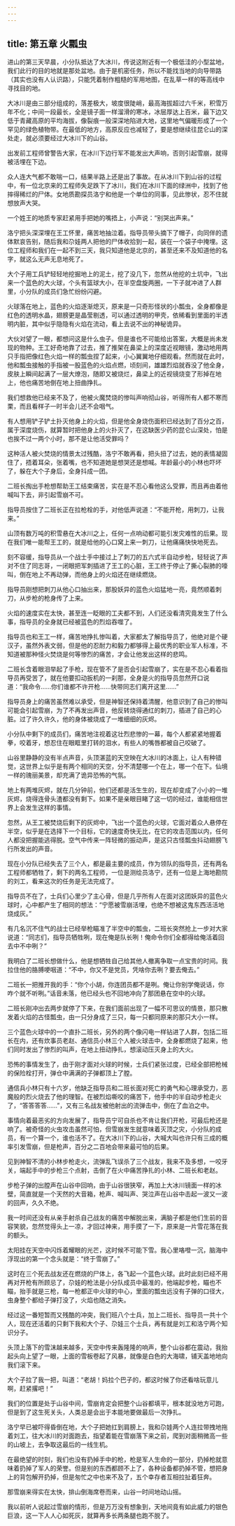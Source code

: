 ```yaml
---
---
---
```

title: 第五章 火瓢虫
---




进山的第三天早晨，小分队抵达了大冰川，传说这附近有一个极低洼的小型盆地，我们此行的目的地就是那处盆地。由于是机密任务，所以不能找当地的向导带路（其实也没有人认识路），只能凭着制作粗糙的军用地图，在乱草一样的等高线中寻找目的地。

大冰川是由三部分组成的，落差极大，坡度很陡峭，最高海拔超过六千米，积雪万年不化；中间一段最长，全是镜子面一样溜滑的寒冰，冰层厚达上百米，最下边又低于青藏高原的平均海拔，像裂痕一般深深地陷进大地，这里地气偏暖形成了一个罕见的绿色植物带。在最低的地方，高原反应也减轻了，要是想继续往昆仑山的深处走，就必须要经过大冰川下的山谷。

出发前工程师曾警告大家，在冰川下边行军不能发出大声响，否则引起雪崩，就得被活埋在下边。

众人连大气都不敢喘一口，结果半路上还是出了事故。在从冰川下到山谷的过程中，有一位北京来的工程师失足跌下了冰川，我们在冰川下面的绿洲中，找到了他摔得稀烂的尸体。女地质勘探员洛宁和他是一个单位的同事，见此惨状，忍不住就想放声大哭。

一个姓王的地质专家赶紧用手把她的嘴捂上，小声说：“别哭出声来。”

洛宁把头深深埋在王工怀里，痛苦地抽泣着。指导员带头摘下了帽子，向同伴的遗体默哀告别，随后我和尕娃两人把他的尸体收拾到一起，装在一个袋子中掩埋。这位工程师和我们在一起不到三天，我只知道他是北京的，甚至还来不及知道他的名字，就这么无声无息地死了。

大个子用工兵铲轻轻地挖掘地上的泥土，挖了没几下，忽然从他挖的土坑中，飞出来一个蓝色的大火球，个头有篮球大小，在半空盘旋两圈，一下子就冲进了人群里，小分队的成员们急忙纷纷闪避。

火球落在地上，蓝色的火焰逐渐熄灭，原来是一只奇形怪状的小瓢虫，全身都像是红色的透明水晶，翅膀更是晶莹剔透，可以通过透明的甲壳，依稀看到里面的半透明内脏，其中似乎隐隐有火焰在流动，看上去说不出的神秘诡异。

大伙对望了一眼，都想问这是什么虫子。但是谁也不可能给出答案，大概是尚未发现的物种。王工好奇地靠了过去，推了推架在鼻梁上的深度近视眼镜，激动地用两只手指把像红色火焰一样的瓢虫捏了起来，小心翼翼地仔细观看。然而就在此时，他和瓢虫接触的手指被一股蓝色的火焰点燃，顷刻间，雄雄烈焰就吞没了他全身，皮肤上瞬间起满了一层大燎泡，随即又被烧烂，鼻梁上的近视镜烧变了形掉在地上，他也痛苦地倒在地上扭曲挣扎。

我们想救他已经来不及了，他被火魔焚烧的惨叫声响彻山谷，听得所有人都不寒而栗，而且看样子一时半会儿还不会咽气。

有人想用铲子铲土扑灭他身上的火焰，但是他全身烧伤面积已经达到了百分之百，属于深度烧伤，就算暂时把他身上的火扑灭了，在这缺医少药的昆仑山深处，怕是也挨不过一两个小时，那不是让他活受罪吗？

这种活人被火焚烧的情景太过残酷，洛宁不敢再看，把头扭了过去，她的表情凝固住了，捂着耳朵，张着嘴，也不知道她是想哭还是想喊。年龄最小的小林也吓坏了，躲在大个子身后，全身抖成一团。

二班长掏出手枪想帮助王工结束痛苦，实在是不忍心看他这么受罪，而且再由着他喊叫下去，非引起雪崩不可。

指导员按住了二班长正在拉枪栓的手，对他低声说道：“不能开枪，用刺刀，让我来。”

山顶有数万吨的积雪悬在大冰川之上，任何一点响动都可能引发灾难性的后果。现在我们唯一能帮王工的，就是给他的心口窝上来一刺刀，让他痛痛快快地死去。

刻不容缓，指导员从一个战士手中接过上了刺刀的五六式半自动步枪，轻轻说了声对不住了同志哥，一闭眼把军刺插进了王工的心脏，王工终于停止了撕心裂肺的嚎叫，倒在地上不再动弹，而他身上的火焰还在继续燃烧。

指导员刚想把刺刀从他心口抽出来，那股妖异的蓝色火焰猛地一亮，竟然顺着刺刀，从步枪的枪身传了上来。

火焰的速度实在太快，甚至连一眨眼的工夫都不到，人们还没看清究竟发生了什么事，指导员的全身就已经被蓝色的烈焰吞噬了。

指导员也和王工一样，痛苦地挣扎惨叫着，大家都太了解指导员了，他绝对是个硬汉子，虽然外表文弱，但是他的忍耐力和毅力都够得上最优秀的职业军人标准，不知道被那种怪火焚烧是何等惨烈的痛苦，才会让他发出这样的悲鸣。

二班长含着眼泪举起了手枪，现在管不了是否会引起雪崩了，实在是不忍心看着指导员再受苦了，就在他要扣动扳机的一刹那，全身是火的指导员忽然开口说道：“我命令……你们谁都不许开枪……快带同志们离开这里……”

指导员身上的痛苦虽然难以承受，但是神智还保持着清醒，他意识到了自己的惨叫可能会引起雪崩，为了不再发出声音，他反转烧得通红的刺刀，插进了自己的心脏。过了许久许久，他的身体被烧成了一堆细细的灰烬。

小分队中剩下的成员们，痛苦地注视着这壮烈悲惨的一幕，每个人都紧紧地握着拳，咬着牙，想忍住在眼眶里打转的泪水，有些人的嘴唇都被自己咬破了。

山谷里静静的没有半点声音，头顶湛蓝的天空映在大冰川的冰面上，让人有种错觉，这世界上似乎是有两个相同的天空，分不清楚哪一个在上，哪一个在下。仙境一样的瑰丽美景，却充满了诡异恐怖的气氛。

地上有两堆灰烬，就在几分钟前，他们还都是活生生的，现在却变成了小小的一堆灰烬，烧得连骨头渣都没有剩下。如果不是亲眼目睹了这一切的经过，谁能相信世界上会发生这样的事情。

忽然，从王工被焚烧后剩下的灰烬中，飞出一个蓝色的火球，它面对着众人悬停在半空，似乎是在选择下一个目标，它的速度奇快无比，在它的攻击范围以内，任何人都没把握能逃得脱。空气中传来一阵轻微的振动声，是这只古怪瓢虫抖动翅膀飞行所发出的声音。

现在小分队已经失去了三个人，都是最主要的成员，作为领队的指导员，还有两名工程师都牺牲了，剩下的两名工程师，一位是测绘员洛宁，还有一位是上海地勘院的刘工，看来这次的任务是无法完成了。

指导员不在了，士兵们心里少了主心骨，但是几乎所有人在面对这团妖异的蓝色火球时，心中都产生了相同的想法：“宁愿被雪崩活埋，也绝不想被这鬼东西活活地烧成灰。”

有几名沉不住气的战士已经举枪瞄准了半空中的瓢虫，二班长突然抢上一步对大家说道：“同志们，指导员牺牲咧，现在俺是队长咧！俺命令你们全都得给俺活着回去中不中咧？”

我明白了二班长想做什么，他是想牺牲自己给其他人撤离争取一点宝贵的时间。我拉住他的胳膊哽咽道：“不中，你又不是党员，凭啥你去咧？要去俺去。”

二班长一把推开我的手：“你个小胡，你连团员都不是咧。俺让你别学俺说话，你咋个就不听咧。”话音未落，他已经头也不回地冲向了那团悬在空中的火球。

二班长刚冲出去两步就停了下来，在我们面前出现了一幅不可思议的情景，那只散发着火焰的古怪瓢虫，由一只分身成了三只，每一只都同原来的那只大小一样。

三个蓝色火球中的一个直扑二班长，另外的两个像闪电一样钻进了人群，包括二班长在内，还有炊事员老赵、通信员小林三个人被火球击中，全身都燃烧了起来，他们同时发出了惨烈的叫声，在地上扭动挣扎，想滚动压灭身上的大火。

恐怖的事情发生了，由于刚才面对火球的时候，士兵们紧张过度，已经全部把枪械的保险栓打开，弹仓中满满的子弹都顶上了膛。

通信兵小林只有十六岁，他缺乏指导员和二班长面对死亡的勇气和心理承受力，恶魔般的烈火烧去了他的理智。在被烈焰嘶咬的痛苦下，他手中的半自动步枪走火了，“答答答答……”，又有三名战友被他射出的流弹击中，倒在了血泊之中。

事情向着最恶劣的方向发展了，指导员宁可自杀也不肯让我们开枪，可最后枪还是响了。被奇怪的火虫攻击虽然可怕，但雪崩发生就意味着灭顶之灾，小分队的成员，有一个算一个，谁也活不了。在大冰川下的山谷，大喊大叫也许只有三成的概率引发雪崩，但是枪声，百分之二百地会带来最可怕的后果。

见到神智不清的小林步枪走火，流弹乱飞误杀了三个战友，我来不及多想，一咬牙关，端起手中的步枪三个点射，击倒了在火中痛苦挣扎的小林、二班长和老赵。

步枪子弹的出膛声在山谷中回响，由于山谷很狭窄，再加上大冰川镜面一样的冰壁，简直就是一个天然的大音箱，枪声、喊叫声、哭泣声在山谷中击起一波又一波的回声，久久不绝。

我一时间还没有从亲手射杀自己战友的痛苦中解脱出来，满脑子都是他们生前的音容笑貌，忽然觉得头上一凉，才回过神来，用手摸了一下，原来是一片雪花落在我的额头。

太阳挂在天空中闪烁着耀眼的光芒，这时候不可能下雪。我心里咯噔一沉，脑海中浮现出的第一个念头就是：“终于雪崩了。”

这时在三个死去战友还在燃烧的尸体上，各飞起一个蓝色火球。此时此刻已经不用再对开枪有所顾忌了，尕娃的枪法是小分队成员中最准的，他端起步枪，瞄也不瞄，抬手就是三枪，每一枪都正中火球的中心，里面的瓢虫远没有子弹的口径大，虫身整个都给子弹打没了，火焰也随之消失。

经过这一番短暂而又残酷的冲突，我们班八个士兵，加上二班长、指导员一共十个人，现在还活着的只剩下我和大个子、尕娃三个士兵，再有就是刘工和洛宁两个知识分子。

头顶上落下的雪沫越来越多，天空中传来轰隆隆的响声，整个山谷都在震动，我抬起头向上望了一眼，上面的雪板卷起了风暴，就像是白色的大海啸，铺天盖地地向我们滚下来。

大个子拉了我一把，叫道：“老胡！妈拉个巴子的，都这时候了你还看啥玩意儿啊，赶紧撂吧！”

我们的位置是处于山谷中间，雪崩肯定会把整个山谷都填平，根本就没地方可跑，但是到了这生死关头，人类总是会出于本能地要做最后一次挣扎。

洛宁早已被吓得昏倒在地，大个子把她扛到肩膀上，我和尕娃两个人连拉带拽地拖着刘工，往大冰川的对面跑去，指望着能在雪崩落下来之前，爬到对面稍微高一些的山坡上，去争取这最后的一线生机。

在最绝望的时刻，我们也没有扔掉手中的枪，枪是军人生命的一部分，扔掉枪就意味着扔掉了军人的荣誉。但是别的东西都顾不上了，各种设备都扔掉不管，想把身上的背包解开扔掉，但是匆忙之中也来不及了，五个幸存者互相拉扯着狂奔。

那雪崩来得实在太快，排山倒海席卷而来，山谷一时间地动山摇。

我以前听人说起过雪崩的情形，但是万万没有想象到，天地间竟有如此威力的银色巨浪，这一下人人心如死灰，就算再多长两条腿也跑不脱了。